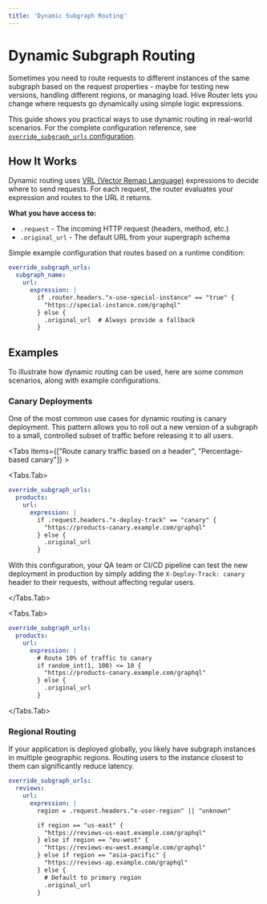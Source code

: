 ```yaml
---
title: 'Dynamic Subgraph Routing'
---
```



# Dynamic Subgraph Routing

Sometimes you need to route requests to different instances of the same subgraph based on the
request properties - maybe for testing new versions, handling different regions, or managing load.
Hive Router lets you change where requests go dynamically using simple logic expressions.

This guide shows you practical ways to use dynamic routing in real-world scenarios. For the complete
configuration reference, see
[`override_subgraph_urls` configuration](../configuration/override_subgraph_urls).

## How It Works

Dynamic routing uses [VRL (Vector Remap Language)](https://vrl.dev) expressions to decide where to
send requests. For each request, the router evaluates your expression and routes to the URL it
returns.

**What you have access to:**

- `.request` - The incoming HTTP request (headers, method, etc.)
- `.original_url` - The default URL from your supergraph schema

Simple example configuration that routes based on a runtime condition:

```yaml filename="router.config.yaml"
override_subgraph_urls:
  subgraph_name:
    url:
      expression: |
        if .router.headers."x-use-special-instance" == "true" {
          "https://special-instance.com/graphql"
        } else {
          .original_url  # Always provide a fallback
        }
```

## Examples

To illustrate how dynamic routing can be used, here are some common scenarios, along with example
configurations.

### Canary Deployments

One of the most common use cases for dynamic routing is canary deployment. This pattern allows you
to roll out a new version of a subgraph to a small, controlled subset of traffic before releasing it
to all users.

<Tabs items={["Route canary traffic based on a header", "Percentage-based canary"]} >

<Tabs.Tab>

```yaml filename="router.config.yaml"
override_subgraph_urls:
  products:
    url:
      expression: |
        if .request.headers."x-deploy-track" == "canary" {
          "https://products-canary.example.com/graphql"
        } else {
          .original_url
        }
```

With this configuration, your QA team or CI/CD pipeline can test the new deployment in production by
simply adding the `X-Deploy-Track: canary` header to their requests, without affecting regular
users.

</Tabs.Tab>

<Tabs.Tab>

```yaml filename="router.config.yaml"
override_subgraph_urls:
  products:
    url:
      expression: |
        # Route 10% of traffic to canary
        if random_int(1, 100) <= 10 {
          "https://products-canary.example.com/graphql"
        } else {
          .original_url
        }
```

</Tabs.Tab>

</Tabs>

### Regional Routing

If your application is deployed globally, you likely have subgraph instances in multiple geographic
regions. Routing users to the instance closest to them can significantly reduce latency.

```yaml filename="router.config.yaml"
override_subgraph_urls:
  reviews:
    url:
      expression: |
        region = .request.headers."x-user-region" || "unknown"

        if region == "us-east" {
          "https://reviews-us-east.example.com/graphql"
        } else if region == "eu-west" {
          "https://reviews-eu-west.example.com/graphql"
        } else if region == "asia-pacific" {
          "https://reviews-ap.example.com/graphql"
        } else {
          # Default to primary region
          .original_url
        }
```

